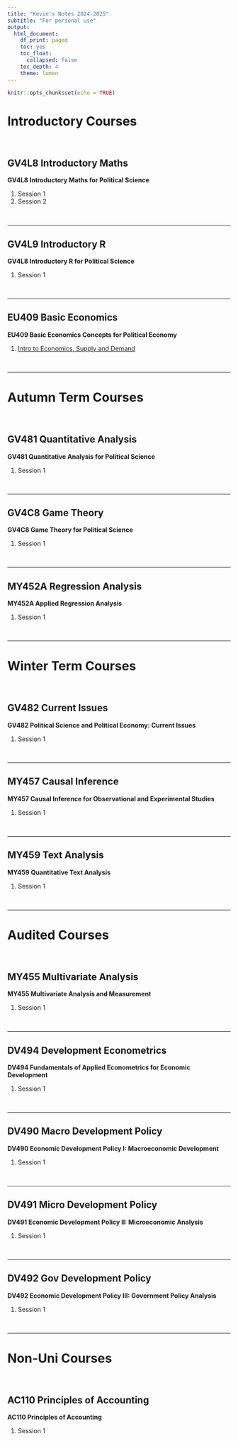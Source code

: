 ```yaml
---
title: "Kevin's Notes 2024-2025"
subtitle: "For personal use"
output:
  html_document:
    df_print: paged
    toc: yes
    toc_float:
      collapsed: false
    toc_depth: 4
    theme: lumen
---
```


```r
knitr::opts_chunk$set(echo = TRUE)
```

```{=html}
<style>
  body .main-container {
    max-width: 1100px;
  }
</style>
```
# Introductory Courses

<br />

## GV4L8 Introductory Maths

**GV4L8 Introductory Maths for Political Science**

1.  Session 1
2.  Session 2

<br />

------------------------------------------------------------------------

## GV4L9 Introductory R

**GV4L8 Introductory R for Political Science**

1.  Session 1

<br />

------------------------------------------------------------------------

## EU409 Basic Economics

**EU409 Basic Economics Concepts for Political Economy**

1.  [Intro to Economics, Supply and Demand](https://kevinli03.github.io/notes/EU409/1.html)

<br />

------------------------------------------------------------------------

# Autumn Term Courses

<br />

## GV481 Quantitative Analysis

**GV481 Quantitative Analysis for Political Science**

1.  Session 1

<br />

------------------------------------------------------------------------

## GV4C8 Game Theory

**GV4C8 Game Theory for Political Science**

1.  Session 1

<br />

------------------------------------------------------------------------

## MY452A Regression Analysis

**MY452A Applied Regression Analysis**

1.  Session 1

<br />

------------------------------------------------------------------------

# Winter Term Courses

<br />

## GV482 Current Issues

**GV482 Political Science and Political Economy: Current Issues**

1.  Session 1

<br />

------------------------------------------------------------------------

## MY457 Causal Inference

**MY457 Causal Inference for Observational and Experimental Studies**

1.  Session 1

<br />

------------------------------------------------------------------------

## MY459 Text Analysis

**MY459 Quantitative Text Analysis**

1.  Session 1

<br />

------------------------------------------------------------------------

# Audited Courses

<br />

## MY455 Multivariate Analysis

**MY455 Multivariate Analysis and Measurement**

1.  Session 1

<br />

------------------------------------------------------------------------

## DV494 Development Econometrics

**DV494 Fundamentals of Applied Econometrics for Economic Development**

1.  Session 1

<br />

------------------------------------------------------------------------

## DV490 Macro Development Policy

**DV490 Economic Development Policy I: Macroeconomic Development**

1.  Session 1

<br />

------------------------------------------------------------------------

## DV491 Micro Development Policy

**DV491 Economic Development Policy II: Microeconomic Analysis**

1.  Session 1

<br />

------------------------------------------------------------------------

## DV492 Gov Development Policy

**DV492 Economic Development Policy III: Government Policy Analysis**

1.  Session 1

<br />

------------------------------------------------------------------------

# Non-Uni Courses

<br />

## AC110 Principles of Accounting

**AC110 Principles of Accounting**

1.  Session 1

<br />
